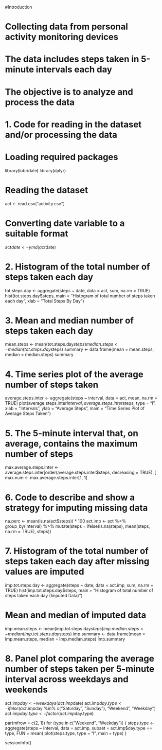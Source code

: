 #Introduction

# Collecting data from personal activity monitoring devices
# The data includes steps taken in 5-minute intervals each day
# The objective is to analyze and process the data

# 1. Code for reading in the dataset and/or processing the data
# Loading required packages
library(lubridate)
library(dplyr)

# Reading the dataset
act <- read.csv("activity.csv")

# Converting date variable to a suitable format
act$date <- ymd(act$date)

# 2. Histogram of the total number of steps taken each day
tot.steps.day <- aggregate(steps ~ date, data = act, sum, na.rm = TRUE)
hist(tot.steps.day$steps, main = "Histogram of total number of steps taken each day", xlab = "Total Steps By Day")

# 3. Mean and median number of steps taken each day
mean.steps <- mean(tot.steps.day$steps)
median.steps <- median(tot.steps.day$steps)
summary <- data.frame(mean = mean.steps, median = median.steps)
summary

# 4. Time series plot of the average number of steps taken
average.steps.inter <- aggregate(steps ~ interval, data = act, mean, na.rm = TRUE)
plot(average.steps.inter$interval, average.steps.inter$steps, type = "l", xlab = "Intervals", ylab = "Average Steps", main = "Time Series Plot of Average Steps Taken")

# 5. The 5-minute interval that, on average, contains the maximum number of steps
max.average.steps.inter <- average.steps.inter[order(average.steps.inter$steps, decreasing = TRUE), ]
max.num <- max.average.steps.inter[1, 1]

# 6. Code to describe and show a strategy for imputing missing data
na.perc <- mean(is.na(act$steps)) * 100
act.imp <- act %>% group_by(interval) %>% mutate(steps = ifelse(is.na(steps), mean(steps, na.rm = TRUE), steps))

# 7. Histogram of the total number of steps taken each day after missing values are imputed
imp.tot.steps.day <- aggregate(steps ~ date, data = act.imp, sum, na.rm = TRUE)
hist(imp.tot.steps.day$steps, main = "Histogram of total number of steps taken each day (Imputed Data)")

# Mean and median of imputed data
imp.mean.steps <- mean(imp.tot.steps.day$steps)
imp.median.steps <- median(imp.tot.steps.day$steps)
imp.summary <- data.frame(mean = imp.mean.steps, median = imp.median.steps)
imp.summary

# 8. Panel plot comparing the average number of steps taken per 5-minute interval across weekdays and weekends
act.imp$day <- weekdays(act.imp$date)
act.imp$day.type <- ifelse(act.imp$day %in% c("Saturday", "Sunday"), "Weekend", "Weekday")
act.imp$day.type <- factor(act.imp$day.type)

par(mfrow = c(2, 1))
for (type in c("Weekend", "Weekday")) {
  steps.type <- aggregate(steps ~ interval, data = act.imp, subset = act.imp$day.type == type, FUN = mean)
  plot(steps.type, type = "l", main = type)
}

sessionInfo()
